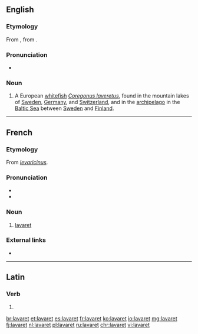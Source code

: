 ==English==

===Etymology===
From {{etyl|fr|en}} {{m|fr|lavaret}}, from {{etyl|LL.|en}}.

===Pronunciation===
* {{a|UK}} {{IPA|/ˈlæv.ə.ɹɪt/|lang=en}}

===Noun===
{{en-noun|~}}

# {{label|en|zoology}} A European [[whitefish]] ''[[Coregonus laveretus]]'', found in the mountain lakes of [[Sweden]], [[Germany]], and [[Switzerland]], and in the [[archipelago]] in the [[Baltic Sea]] between [[Sweden]] and [[Finland]].

----

==French==

===Etymology===
From {{etyl|LL.|fr}} ''[[levaricinus]]''.

===Pronunciation===
* {{IPA|/lavaʁɛ/|lang=fr}}
* {{audio|Fr-Paris--lavaret.ogg|Audio (Paris)|lang=fr}}

===Noun===
{{fr-noun|m}}

# [[#English|lavaret]]

===External links===
* {{R:TLFi}}

----

==Latin==

===Verb===
{{la-verb-form|lavāret}}

# {{inflection of|lavō||3|s|impf|actv|subj|lang=la}}

[[br:lavaret]]
[[et:lavaret]]
[[es:lavaret]]
[[fr:lavaret]]
[[ko:lavaret]]
[[io:lavaret]]
[[mg:lavaret]]
[[fj:lavaret]]
[[nl:lavaret]]
[[pl:lavaret]]
[[ru:lavaret]]
[[chr:lavaret]]
[[vi:lavaret]]